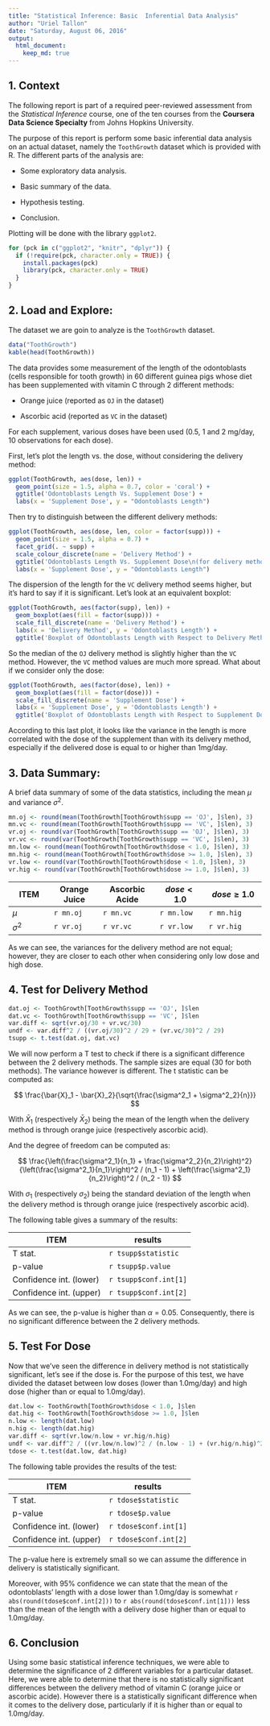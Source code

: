 ```yaml
---
title: "Statistical Inference: Basic  Inferential Data Analysis"
author: "Uriel Tallon"
date: "Saturday, August 06, 2016"
output: 
  html_document:
    keep_md: true
---
```


## 1. Context

The following report is part of a required peer-reviewed assessment from the _Statistical Inference_ course, one of the ten courses from the __Coursera Data Science Specialty__ from Johns Hopkins University.

The purpose of this report is perform some basic inferential data analysis on an actual dataset, namely the `ToothGrowth` dataset which is provided with R. The different parts of the analysis are:

* Some exploratory data analysis.

* Basic summary of the data.

* Hypothesis testing.

* Conclusion.

Plotting will be done with the library `ggplot2`.

```r
for (pck in c("ggplot2", "knitr", "dplyr")) {
  if (!require(pck, character.only = TRUE)) {
    install.packages(pck)
    library(pck, character.only = TRUE)
  }
}
```

## 2. Load and Explore:

The dataset we are goin to analyze is the `ToothGrowth` dataset.

```r
data("ToothGrowth")
kable(head(ToothGrowth))
```

The data provides some measurement of the length of the odontoblasts (cells responsible for tooth growth) in 60 different guinea pigs whose diet has been supplemented with vitamin C through 2 different methods:

* Orange juice (reported as `OJ` in the dataset)

* Ascorbic acid (reported as `VC` in the dataset)

For each supplement, various doses have been used (0.5, 1 and 2 mg/day, 10 observations for each dose).

First, let's plot the length vs. the dose, without considering the delivery method:

```r
ggplot(ToothGrowth, aes(dose, len)) +
  geom_point(size = 1.5, alpha = 0.7, color = 'coral') +
  ggtitle('Odontoblasts Length Vs. Supplement Dose') +
  labs(x = 'Supplement Dose', y = "Odontoblasts Length")
```

Then try to distinguish between the different delivery methods:

```r
ggplot(ToothGrowth, aes(dose, len, color = factor(supp))) +
  geom_point(size = 1.5, alpha = 0.7) +
  facet_grid(. ~ supp) +
  scale_colour_discrete(name = 'Delivery Method') +
  ggtitle('Odontoblasts Length Vs. Supplement Dose\n(for delivery methods)') +
  labs(x = 'Supplement Dose', y = "Odontoblasts Length")
```

The dispersion of the length for the `VC` delivery method seems higher, but it's hard to say if it is significant. Let's look at an equivalent boxplot:

```r
ggplot(ToothGrowth, aes(factor(supp), len)) +
  geom_boxplot(aes(fill = factor(supp))) +
  scale_fill_discrete(name = 'Delivery Method') +
  labs(x = 'Delivery Method', y = 'Odontoblasts Length') +
  ggtitle('Boxplot of Odontoblasts Length with Respect to Delivery Method')
```

So the median of the `OJ` delivery method is slightly higher than the `VC` method. However, the `VC` method values are much more spread. What about if we consider only the dose:

```r
ggplot(ToothGrowth, aes(factor(dose), len)) +
  geom_boxplot(aes(fill = factor(dose))) +
  scale_fill_discrete(name = 'Supplement Dose') +
  labs(x = 'Supplement Dose', y = 'Odontoblasts Length') +
  ggtitle('Boxplot of Odontoblasts Length with Respect to Supplement Dose')
```

According to this last plot, it looks like the variance in the length is more correlated with the dose of the supplement than with its delivery method, especially if the delivered dose is equal to or higher than 1mg/day.

## 3. Data Summary:

A brief data summary of some of the data statistics, including the mean $\mu$ and variance $\sigma^2$.

```r
mn.oj <- round(mean(ToothGrowth[ToothGrowth$supp == 'OJ', ]$len), 3)
mn.vc <- round(mean(ToothGrowth[ToothGrowth$supp == 'VC', ]$len), 3)
vr.oj <- round(var(ToothGrowth[ToothGrowth$supp == 'OJ', ]$len), 3)
vr.vc <- round(var(ToothGrowth[ToothGrowth$supp == 'VC', ]$len), 3)
mn.low <- round(mean(ToothGrowth[ToothGrowth$dose < 1.0, ]$len), 3)
mn.hig <- round(mean(ToothGrowth[ToothGrowth$dose >= 1.0, ]$len), 3)
vr.low <- round(var(ToothGrowth[ToothGrowth$dose < 1.0, ]$len), 3)
vr.hig <- round(var(ToothGrowth[ToothGrowth$dose >= 1.0, ]$len), 3)
```

| ITEM        | Orange Juice  | Ascorbic Acide  | $dose < 1.0$  | $dose \geq 1.0$ |
|-------------|---------------|-----------------|---------------|-----------------|
| $\mu$       | `r mn.oj`     | `r mn.vc`       | `r mn.low`    | `r mn.hig`      |
| $\sigma^2$  | `r vr.oj`     | `r vr.vc`       | `r vr.low`    | `r vr.hig`      |

As we can see, the variances for the delivery method are not equal; however, they are closer to each other when considering only low dose and high dose.

## 4. Test for Delivery Method

```r
dat.oj <- ToothGrowth[ToothGrowth$supp == 'OJ', ]$len
dat.vc <- ToothGrowth[ToothGrowth$supp == 'VC', ]$len
var.diff <- sqrt(vr.oj/30 + vr.vc/30)
undf <- var.diff^2 / ((vr.oj/30)^2 / 29 + (vr.vc/30)^2 / 29)
tsupp <- t.test(dat.oj, dat.vc)
```

We will now perform a T test to check if there is a significant difference between the 2 delivery methods. The sample sizes are equal (30 for both methods). The variance however is different. The t statistic can be computed as:

$$
\frac{\bar{X}_1 - \bar{X}_2}{\sqrt{\frac{\sigma^2_1 + \sigma^2_2}{n}}}
$$

With $\bar{X}_1$ (respectively $\bar{X}_2$) being the mean of the length when the delivery method is through orange juice (respectively ascorbic acid).

And the degree of freedom can be computed as:

$$
\frac{\left(\frac{\sigma^2_1}{n_1} + \frac{\sigma^2_2}{n_2}\right)^2}
{\left(\frac{\sigma^2_1}{n_1}\right)^2 / (n_1 - 1) + \left(\frac{\sigma^2_1}{n_2}\right)^2 / (n_2 - 1)}
$$

With $\sigma_1$ (respectively $\sigma_2$) being the standard deviation of the length when the delivery method is through orange juice (respectively ascorbic acid).

The following table gives a summary of the results:

| ITEM                    | results                         |
|-------------------------|---------------------------------|
| T stat.                 | `r tsupp$statistic`             |
| p-value                 | `r tsupp$p.value`               |
| Confidence int. (lower) | `r tsupp$conf.int[1]`           |
| Confidence int. (upper) | `r tsupp$conf.int[2]`           |

As we can see, the p-value is higher than $\alpha = 0.05$. Consequently, there is no significant difference between the 2 delivery methods.

## 5. Test For Dose

Now that we've seen the difference in delivery method is not statistically significant, let's see if the dose is. For the purpose of this test, we have divided the dataset between low doses (lower than 1.0mg/day) and high dose (higher than or equal to 1.0mg/day).

```r
dat.low <- ToothGrowth[ToothGrowth$dose < 1.0, ]$len
dat.hig <- ToothGrowth[ToothGrowth$dose >= 1.0, ]$len
n.low <- length(dat.low)
n.hig <- length(dat.hig)
var.diff <- sqrt(vr.low/n.low + vr.hig/n.hig)
undf <- var.diff^2 / ((vr.low/n.low)^2 / (n.low - 1) + (vr.hig/n.hig)^2 / (n.hig - 1))
tdose <- t.test(dat.low, dat.hig)
```

The following table provides the results of the test:

| ITEM                    | results                         |
|-------------------------|---------------------------------|
| T stat.                 | `r tdose$statistic`             |
| p-value                 | `r tdose$p.value`               |
| Confidence int. (lower) | `r tdose$conf.int[1]`           |
| Confidence int. (upper) | `r tdose$conf.int[2]`           |

The p-value here is extremely small so we can assume the difference in delivery is statistically significant.

Moreover, with 95% confidence we can state that the mean of the odontoblasts' length with a dose lower than 1.0mg/day is somewhat `r abs(round(tdose$conf.int[2]))` to `r abs(round(tdose$conf.int[1]))` less than the mean of the length with a delivery dose higher than or equal to 1.0mg/day.

## 6. Conclusion

Using some basic statistical inference techniques, we were able to determine the significance of 2 different variables for a particular dataset. Here, we were able to determine that there is no statistically significant differences between the delivery method of vitamin C (orange juice or ascorbic acide). However there is a statistically significant difference when it comes to the delivery dose, particularly if it is higher than or equal to 1.0mg/day.